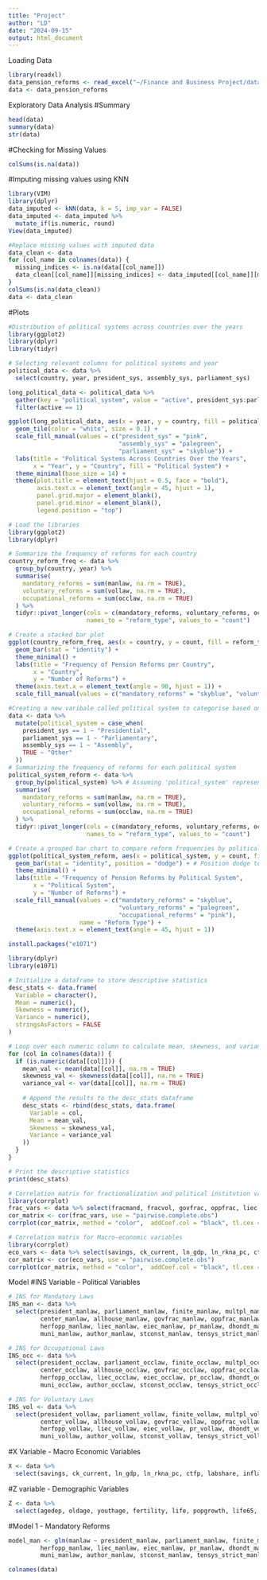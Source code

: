 ---
title: "Project"
author: "LD"
date: "2024-09-15"
output: html_document
---
Loading Data
```{r}
library(readxl)
data_pension_reforms <- read_excel("~/Finance and Business Project/data_pension_reforms.xlsx")
data <- data_pension_reforms
```
Exploratory Data Analysis
#Summary
```{r}
head(data)
summary(data)
str(data)
```
#Checking for Missing Values
```{r}
colSums(is.na(data))
```
#Imputing missing values using KNN
```{r}
library(VIM)
library(dplyr)
data_imputed <- kNN(data, k = 5, imp_var = FALSE)
data_imputed <- data_imputed %>%
  mutate_if(is.numeric, round)
View(data_imputed)

#Replace missing values with imputed data
data_clean <- data  
for (col_name in colnames(data)) {
  missing_indices <- is.na(data[[col_name]])
  data_clean[[col_name]][missing_indices] <- data_imputed[[col_name]][missing_indices]
}
colSums(is.na(data_clean))
data <- data_clean

```

#Plots
```{r}
#Distribution of political systems across countries over the years
library(ggplot2)
library(dplyr)
library(tidyr)

# Selecting relevant columns for political systems and year
political_data <- data %>%
  select(country, year, president_sys, assembly_sys, parliament_sys)

long_political_data <- political_data %>%
  gather(key = "political_system", value = "active", president_sys:parliament_sys) %>%
  filter(active == 1) 

ggplot(long_political_data, aes(x = year, y = country, fill = political_system)) +
  geom_tile(color = "white", size = 0.1) +
  scale_fill_manual(values = c("president_sys" = "pink", 
                               "assembly_sys" = "palegreen", 
                               "parliament_sys" = "skyblue")) +
  labs(title = "Political Systems Across Countries Over the Years",
       x = "Year", y = "Country", fill = "Political System") +
  theme_minimal(base_size = 14) +
  theme(plot.title = element_text(hjust = 0.5, face = "bold"),
        axis.text.x = element_text(angle = 45, hjust = 1),
        panel.grid.major = element_blank(),
        panel.grid.minor = element_blank(),
        legend.position = "top")
```
```{r}
# Load the libraries
library(ggplot2)
library(dplyr)

# Summarize the frequency of reforms for each country
country_reform_freq <- data %>%
  group_by(country, year) %>%
  summarise(
    mandatory_reforms = sum(manlaw, na.rm = TRUE),
    voluntary_reforms = sum(vollaw, na.rm = TRUE),
    occupational_reforms = sum(occlaw, na.rm = TRUE)
  ) %>%
  tidyr::pivot_longer(cols = c(mandatory_reforms, voluntary_reforms, occupational_reforms), 
                      names_to = "reform_type", values_to = "count")

# Create a stacked bar plot
ggplot(country_reform_freq, aes(x = country, y = count, fill = reform_type)) +
  geom_bar(stat = "identity") +
  theme_minimal() +
  labs(title = "Frequency of Pension Reforms per Country", 
       x = "Country", 
       y = "Number of Reforms") +
  theme(axis.text.x = element_text(angle = 90, hjust = 1)) +
  scale_fill_manual(values = c("mandatory_reforms" = "skyblue", "voluntary_reforms" = "palegreen", "occupational_reforms" = "pink"))
```
```{r}
#Creating a new varibale called political system to categorise based on the political systems
data <- data %>%
  mutate(political_system = case_when(
    president_sys == 1 ~ "Presidential",
    parliament_sys == 1 ~ "Parliamentary",
    assembly_sys == 1 ~ "Assembly",
    TRUE ~ "Other"
  ))
# Summarizing the frequency of reforms for each political system
political_system_reform <- data %>%
  group_by(political_system) %>% # Assuming 'political_system' represents the system (parliamentary, presidential, assembly)
  summarise(
    mandatory_reforms = sum(manlaw, na.rm = TRUE),
    voluntary_reforms = sum(vollaw, na.rm = TRUE),
    occupational_reforms = sum(occlaw, na.rm = TRUE)
  ) %>%
  tidyr::pivot_longer(cols = c(mandatory_reforms, voluntary_reforms, occupational_reforms), 
                      names_to = "reform_type", values_to = "count")

# Create a grouped bar chart to compare reform frequencies by political system
ggplot(political_system_reform, aes(x = political_system, y = count, fill = reform_type)) +
  geom_bar(stat = "identity", position = "dodge") + # Position dodge to place bars side by side
  theme_minimal() +
  labs(title = "Frequency of Pension Reforms by Political System", 
       x = "Political System", 
       y = "Number of Reforms") +
  scale_fill_manual(values = c("mandatory_reforms" = "skyblue", 
                               "voluntary_reforms" = "palegreen", 
                               "occupational_reforms" = "pink"),
                    name = "Reform Type") +
  theme(axis.text.x = element_text(angle = 45, hjust = 1)) 
```
```{r}
install.packages("e1071")

library(dplyr)
library(e1071)

# Initialize a dataframe to store descriptive statistics
desc_stats <- data.frame(
  Variable = character(),
  Mean = numeric(),
  Skewness = numeric(),
  Variance = numeric(),
  stringsAsFactors = FALSE
)

# Loop over each numeric column to calculate mean, skewness, and variance
for (col in colnames(data)) {
  if (is.numeric(data[[col]])) {
    mean_val <- mean(data[[col]], na.rm = TRUE)
    skewness_val <- skewness(data[[col]], na.rm = TRUE)
    variance_val <- var(data[[col]], na.rm = TRUE)
    
    # Append the results to the desc_stats dataframe
    desc_stats <- rbind(desc_stats, data.frame(
      Variable = col,
      Mean = mean_val,
      Skewness = skewness_val,
      Variance = variance_val
    ))
  }
}

# Print the descriptive statistics
print(desc_stats)
```


```{r}
# Correlation matrix for fractionalization and political institution variables
library(corrplot)
frac_vars <- data %>% select(fracmand, fracvol, govfrac, oppfrac, liec, eiec, president_sys, assembly_sys, parliament_sys)
cor_matrix <- cor(frac_vars, use = "pairwise.complete.obs")
corrplot(cor_matrix, method = "color",  addCoef.col = "black", tl.cex = 0.8,mar = c(0, 0, 3, 0), tl.srt = 45,number.cex = 0.5, title = "Correlation Matrix of Political and Fractionalization Variables")

```
```{r}
# Correlation matrix for Macro-economic variables
library(corrplot)
eco_vars <- data %>% select(savings, ck_current, ln_gdp, ln_rkna_pc, ctfp, labshare, inflation, openness, gdp_p_c, xr, c_sh, i_sh, g_sh, x_sh, im_sh, openness, urban, avh, hc, gini)
cor_matrix <- cor(eco_vars, use = "pairwise.complete.obs")
corrplot(cor_matrix, method = "color",  addCoef.col = "black", tl.cex = 0.8,mar = c(0, 0, 3, 0), tl.srt = 45,number.cex = 0.5, title = "Correlation Matrix of Macro-Economic Variables")

```

Model
#INS Variable - Political Variables
```{r}
# INS for Mandatory Laws
INS_man <- data %>%
  select(president_manlaw, parliament_manlaw, finite_manlaw, multpl_manlaw, prtyin_manlaw, 
         center_manlaw, allhouse_manlaw, govfrac_manlaw, oppfrac_manlaw, herfgov_manlaw, 
         herfopp_manlaw, liec_manlaw, eiec_manlaw, pr_manlaw, dhondt_manlaw, auton_manlaw, 
         muni_manlaw, author_manlaw, stconst_manlaw, tensys_strict_manlaw, tenlong_strict_manlaw)

# INS for Occupational Laws
INS_occ <- data %>%
  select(president_occlaw, parliament_occlaw, finite_occlaw, multpl_occlaw, prtyin_occlaw, 
         center_occlaw, allhouse_occlaw, govfrac_occlaw, oppfrac_occlaw, herfgov_occlaw, 
         herfopp_occlaw, liec_occlaw, eiec_occlaw, pr_occlaw, dhondt_occlaw, auton_occlaw, 
         muni_occlaw, author_occlaw, stconst_occlaw, tensys_strict_occlaw, tenlong_strict_occlaw)

# INS for Voluntary Laws
INS_vol <- data %>%
  select(president_vollaw, parliament_vollaw, finite_vollaw, multpl_vollaw, prtyin_vollaw, 
         center_vollaw, allhouse_vollaw, govfrac_vollaw, oppfrac_vollaw, herfgov_vollaw, 
         herfopp_vollaw, liec_vollaw, eiec_vollaw, pr_vollaw, dhondt_vollaw, auton_vollaw, 
         muni_vollaw, author_vollaw, stconst_vollaw, tensys_strict_vollaw)


```

#X Variable - Macro Economic Variables
```{r}
X <- data %>%
  select(savings, ck_current, ln_gdp, ln_rkna_pc, ctfp, labshare, inflation, openness, gdp_p_c, xr, c_sh, i_sh, g_sh, x_sh, im_sh, openness, urban, avh, hc, gini)
```

#Z variable - Demographic Variables
```{r}
Z <- data %>%
  select(agedep, oldage, youthage, fertility, life, popgrowth, life65, urban)
```


#Model 1 - Mandatory Reforms
```{r}
model_man <- glm(manlaw ~ president_manlaw, parliament_manlaw, finite_manlaw, multpl_manlaw, prtyin_manlaw, center_manlaw, allhouse_manlaw, govfrac_manlaw, oppfrac_manlaw, herfgov_manlaw, 
         herfopp_manlaw, liec_manlaw, eiec_manlaw, pr_manlaw, dhondt_manlaw, auton_manlaw, 
         muni_manlaw, author_manlaw, stconst_manlaw, tensys_strict_manlaw, tenlong_strict_manlaw,savings, ck_current, ln_gdp, ln_rkna_pc, ctfp, labshare, inflation, openness, gdp_p_c, xr, c_sh, i_sh, g_sh, x_sh, im_sh, openness, urban, avh, hc, gini, agedep, oldage, youthage, fertility, life, popgrowth, life65, urban, data = data, family = binomial)

colnames(data)

```

